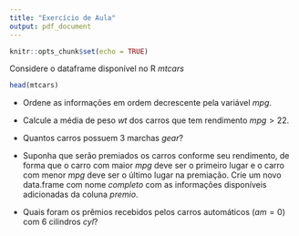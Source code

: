 ```yaml
---
title: "Exercício de Aula"
output: pdf_document
---
```


```r
knitr::opts_chunk$set(echo = TRUE)
```

Considere o dataframe disponível no R _mtcars_

```r
head(mtcars)
```

* Ordene as informações em ordem decrescente pela variável _mpg_. 

* Calcule a média de peso _wt_ dos carros que tem rendimento $mpg>22$.

* Quantos carros possuem 3 marchas _gear_?

* Suponha que serão premiados os carros conforme seu rendimento, de forma que o carro com maior _mpg_ deve ser o primeiro lugar e o carro com menor _mpg_ deve ser o último lugar na premiação. Crie um novo data.frame com nome _completo_ com as informações disponíveis adicionadas da coluna _premio_.

* Quais foram os prêmios recebidos pelos carros automáticos $(am=0)$ com 6 cilindros _cyl_?

